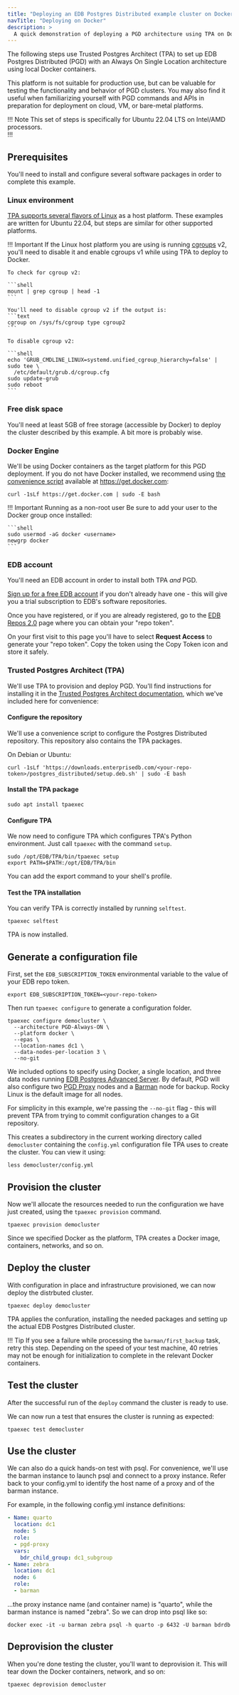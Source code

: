 ```yaml
---
title: "Deploying an EDB Postgres Distributed example cluster on Docker"
navTitle: "Deploying on Docker"
description: >
  A quick demonstration of deploying a PGD architecture using TPA on Docker
---
```



The following steps use Trusted Postgres Architect (TPA) to set up EDB Postgres Distributed (PGD) with an Always On Single Location
architecture using local Docker containers. 

This platform is not suitable for production use, but can be valuable for testing the functionality and behavior of PGD clusters. You may also find it useful when familiarizing yourself with PGD commands and APIs in preparation for deployment on cloud, VM, or bare-metal platforms. 

!!! Note
This set of steps is specifically for Ubuntu 22.04 LTS on Intel/AMD processors.  
!!!

## Prerequisites

You'll need to install and configure several software packages in order to complete this example. 

### Linux environment

[TPA supports several flavors of Linux](/tpa/latest/INSTALL/) as a host platform. These examples are written for Ubuntu 22.04, but steps are similar for other supported platforms.

!!! Important
    If the Linux host platform you are using is running [cgroups](https://en.wikipedia.org/wiki/Cgroups) v2, you'll need to disable it and enable cgroups v1 while using TPA to deploy to Docker. 
    
    To check for cgroup v2:

    ```shell
    mount | grep cgroup | head -1
    ```

    You'll need to disable cgroup v2 if the output is:
    ```text
    cgroup on /sys/fs/cgroup type cgroup2
    ```

    To disable cgroup v2:

    ```shell
    echo 'GRUB_CMDLINE_LINUX=systemd.unified_cgroup_hierarchy=false' | sudo tee \
      /etc/default/grub.d/cgroup.cfg
    sudo update-grub
    sudo reboot    
    ```

### Free disk space

You'll need at least 5GB of free storage (accessible by Docker) to deploy the cluster described by this example. A bit more is probably wise.

### Docker Engine

We'll be using Docker containers as the target platform for this PGD deployment. If you do not have Docker installed, we recommend using [the convenience script](https://docs.docker.com/engine/install/debian/#install-using-the-convenience-script) available at https://get.docker.com:

```shell
curl -1sLf https://get.docker.com | sudo -E bash
```

!!! Important Running as a non-root user
    Be sure to add your user to the Docker group once installed:

    ```shell
    sudo usermod -aG docker <username>
    newgrp docker
    ```

### EDB account

You'll need an EDB account in order to install both TPA *and* PGD. 

[Sign up for a free EDB account](https://www.enterprisedb.com/accounts/register) if you don't already have one - this will give you a trial subscription to EDB's software repositories. 

Once you have registered, or if you are already registered, go to the [EDB Repos 2.0](https://www.enterprisedb.com/repos-downloads) page where you can obtain your "repo token". 

On your first visit to this page you'll have to select **Request Access** to generate your "repo token". Copy the token using the Copy Token icon and store it safely. 

### Trusted Postgres Architect (TPA)

We'll use TPA to provision and deploy PGD. You'll find instructions for installing it in the [Trusted Postgres Architect documentation](/tpa/latest/INSTALL/), which we've included here for convenience:

#### Configure the repository

We'll use a convenience script to configure the Postgres Distributed repository. This repository also contains the TPA packages.

On Debian or Ubuntu: 

```shell
curl -1sLf 'https://downloads.enterprisedb.com/<your-repo-token>/postgres_distributed/setup.deb.sh' | sudo -E bash
``` 

#### Install the TPA package

```shell
sudo apt install tpaexec
```

#### Configure TPA

We now need to configure TPA which configures TPA's Python environment. Just call `tpaexec` with the command `setup`.

```shell
sudo /opt/EDB/TPA/bin/tpaexec setup
export PATH=$PATH:/opt/EDB/TPA/bin
```

You can add the export command to your shell's profile.

#### Test the TPA installation

You can verify TPA is correctly installed by running `selftest`.

```shell
tpaexec selftest
```
TPA is now installed.

## Generate a configuration file

First, set the `EDB_SUBSCRIPTION_TOKEN` environmental variable to the value of your EDB repo token.

```shell
export EDB_SUBSCRIPTION_TOKEN=<your-repo-token>
```

Then run `tpaexec configure` to generate a configuration folder.

```shell
tpaexec configure democluster \
  --architecture PGD-Always-ON \
  --platform docker \
  --epas \
  --location-names dc1 \
  --data-nodes-per-location 3 \
  --no-git
```

We included options to specify using Docker, a single location, and three data nodes running [EDB Postgres Advanced Server](/epas/latest/). By default, PGD will also configure two [PGD Proxy](routing/proxy/) nodes and a [Barman](backup#physical-backup) node for backup. Rocky Linux is the default image for all nodes.

For simplicity in this example, we're passing the `--no-git` flag - this will prevent TPA from trying to commit configuration changes to a Git repository. 

This creates a subdirectory in the current working directory called `democluster` containing the `config.yml` configuration file TPA uses to create the cluster. You can view it using:

```shell
less democluster/config.yml
```

## Provision the cluster

Now we'll allocate the resources needed to run the configuration we have just created, using the `tpaexec provision` command.
   
```shell
tpaexec provision democluster
```

Since we specified Docker as the platform, TPA creates a Docker image, containers, networks, and so on.

## Deploy the cluster

With configuration in place and infrastructure provisioned, we can now deploy the distrbuted cluster.

```shell
tpaexec deploy democluster
```

TPA applies the confuration, installing the needed packages and setting up the actual EDB Postgres Distributed cluster.

!!! Tip
    If you see a failure while processing the `barman/first_backup` task, retry this step. Depending on the speed of your test machine, 40 retries may not be enough for initialization to complete in the relevant Docker containers. 
   
## Test the cluster
   
After the successful run of the `deploy` command the cluster is ready to use. 

We can now run a test that ensures the cluster is running as expected:

```shell
tpaexec test democluster
```
## Use the cluster

We can also do a quick hands-on test with psql. For convenience, we'll use the barman instance to launch psql and connect to a proxy instance. Refer back to your config.yml to identify the host name of a proxy and of the barman instance.

For example, in the following config.yml instance definitions:

```yaml
- Name: quarto
  location: dc1
  node: 5
  role:
  - pgd-proxy
  vars:
    bdr_child_group: dc1_subgroup
- Name: zebra
  location: dc1
  node: 6
  role:
  - barman
```

...the proxy instance name (and container name) is "quarto", while the barman instance is named "zebra". So we can drop into psql like so:

```shell
docker exec -it -u barman zebra psql -h quarto -p 6432 -U barman bdrdb
```

## Deprovision the cluster

When you're done testing the cluster, you'll want to deprovision it. This will tear down the Docker containers, network, and so on:

```shell
tpaexec deprovision democluster
```
